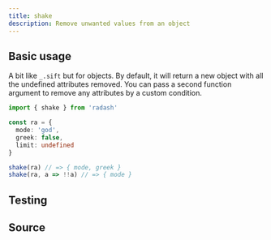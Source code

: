 ```yaml
---
title: shake
description: Remove unwanted values from an object
---
```



## Basic usage

A bit like `_.sift` but for objects. By default, it will return a new object with all the undefined attributes removed. You can pass a second function argument to remove any attributes by a custom condition.

```ts
import { shake } from 'radash'

const ra = {
  mode: 'god',
  greek: false,
  limit: undefined
}

shake(ra) // => { mode, greek }
shake(ra, a => !!a) // => { mode }
```

## Testing

<TestingLinkAndPreview module="object" func="shake" />

## Source

<SourceLinkAndPreview module="object" func="shake" />
